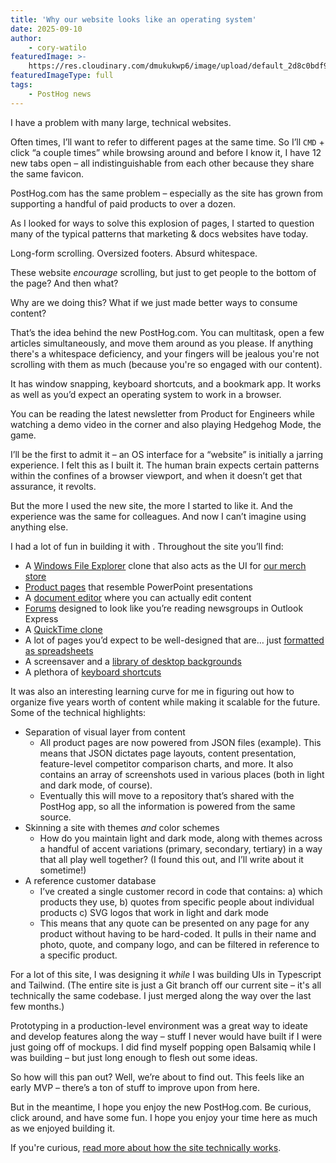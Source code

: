 ```yaml
---
title: 'Why our website looks like an operating system'
date: 2025-09-10
author:
    - cory-watilo
featuredImage: >-
    https://res.cloudinary.com/dmukukwp6/image/upload/default_2d8c0bdf90.png
featuredImageType: full
tags:
    - PostHog news
---
```


I have a problem with many large, technical websites.

Often times, I’ll want to refer to different pages at the same time. So I’ll `CMD` + click “a couple times” while browsing around and before I know it, I have 12 new tabs open – all indistinguishable from each other because they share the same favicon.

PostHog.com has the same problem – especially as the site has grown from supporting a handful of paid products to over a dozen.

As I looked for ways to solve this explosion of pages, I started to question many of the typical patterns that marketing & docs websites have today.

Long-form scrolling. Oversized footers. Absurd whitespace.

These website _encourage_ scrolling, but just to get people to the bottom of the page? And then what?

Why are we doing this? What if we just made better ways to consume content?

That’s the idea behind the new PostHog.com. You can multitask, open a few articles simultaneously, and move them around as you please. If anything there's a whitespace deficiency, and your fingers will be jealous you're not scrolling with them as much (because you're so engaged with our content).

It has window snapping, keyboard shortcuts, and a bookmark app. It works as well as you’d expect an operating system to work in a browser.

You can be reading the latest newsletter from Product for Engineers while watching a demo video in the corner and also playing Hedgehog Mode, the game.

I’ll be the first to admit it – an OS interface for a “website” is initially a jarring experience. I felt this as I built it. The human brain expects certain patterns within the confines of a browser viewport, and when it doesn’t get that assurance, it revolts.

But the more I used the new site, the more I started to like it. And the experience was the same for colleagues. And now I can’t imagine using anything else.

I had a lot of fun in building it with <TeamMember name="Eli Kinsey" />. Throughout the site you’ll find:

-   A [Windows File Explorer](/products) clone that also acts as the UI for [our merch store](/merch)
-   [Product pages](/llm-analytics) that resemble PowerPoint presentations
-   A [document editor](/customers) where you can actually edit content
-   [Forums](/questions) designed to look like you’re reading newsgroups in Outlook Express
-   A [QuickTime clone](/demo)
-   A lot of pages you’d expect to be well-designed that are… just [formatted as spreadsheets](/changelog)
-   A screensaver and a [library of desktop backgrounds](/display-options)
-   A plethora of [keyboard shortcuts](/kbd)

It was also an interesting learning curve for me in figuring out how to organize five years worth of content while making it scalable for the future. Some of the technical highlights:

-   Separation of visual layer from content
    -   All product pages are now powered from JSON files (<a to="https://github.com/PostHog/posthog.com/blob/windows-n-such/src/hooks/productData/session_replay.tsx" external>example</a>). This means that JSON dictates page layouts, content presentation, feature-level competitor comparison charts, and more. It also contains an array of screenshots used in various places (both in light and dark mode, of course).
    -   Eventually this will move to a repository that’s shared with the PostHog app, so all the information is powered from the same source.
-   Skinning a site with themes _and_ color schemes
    -   How do you maintain light and dark mode, along with themes across a handful of accent variations (primary, secondary, tertiary) in a way that all play well together? (I found this out, and I’ll write about it sometime!)
-   A reference customer database
    -   I’ve created a single customer record <a to="https://github.com/PostHog/posthog.com/blob/61ad1a9ea079d6e0422a95ab453acbddf4cdd5a4/src/hooks/useCustomers.tsx#L364" external>in code</a> that contains: a) which products they use, b) quotes from specific people about individual products c) SVG logos that work in light and dark mode
    -   This means that any quote can be presented on any page for any product without having to be hard-coded. It pulls in their name and photo, quote, and company logo, and can be filtered in reference to a specific product.

For a lot of this site, I was designing it _while_ I was building UIs in Typescript and Tailwind. (The entire site is just a Git branch off our current site – it's all technically the same codebase. I just merged along the way over the last few months.)

Prototyping in a production-level environment was a great way to ideate and develop features along the way – stuff I never would have built if I were just going off of mockups. I did find myself <a to="https://x.com/ninepixelgrid/status/1936994050625679692" external>popping open Balsamiq while I was building</a> – but just long enough to flesh out some ideas.

So how will this pan out? Well, we’re about to find out. This feels like an early MVP – there’s a ton of stuff to improve upon from here.

But in the meantime, I hope you enjoy the new PostHog.com. Be curious, click around, and have some fun. I hope you enjoy your time here as much as we enjoyed building it.

If you're curious, [read more about how the site technically works](/handbook/engineering/posthog-com/how-posthog-website-works).

